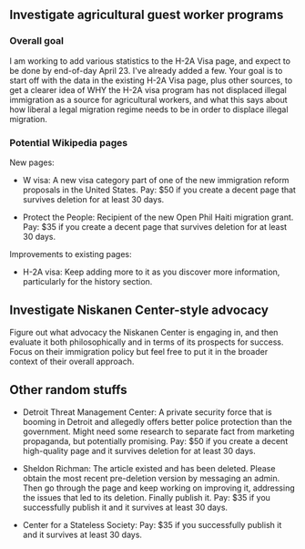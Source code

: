 == Investigate agricultural guest worker programs ==

=== Overall goal ===

I am working to add various statistics to the H-2A Visa page, and expect to be done by end-of-day April 23. I've already added a few. Your goal is to start off with the data in the existing H-2A Visa page, plus other sources, to get a clearer idea of WHY the H-2A visa program has not displaced illegal immigration as a source for agricultural workers, and what this says about how liberal a legal migration regime needs to be in order to displace illegal migration.

=== Potential Wikipedia pages ===

New pages:

* W visa: A new visa category part of one of the new immigration reform proposals in the United States. Pay: $50 if you create a decent page that survives deletion for at least 30 days.

* Protect the People: Recipient of the new Open Phil Haiti migration grant. Pay: $35 if you create a decent page that survives deletion for at least 30 days.

Improvements to existing pages:

* H-2A visa: Keep adding more to it as you discover more information, particularly for the history section.

== Investigate Niskanen Center-style advocacy ==

Figure out what advocacy the Niskanen Center is engaging in, and then evaluate it both philosophically and in terms of its prospects for success. Focus on their immigration policy but feel free to put it in the broader context of their overall approach.


== Other random stuffs ==

* Detroit Threat Management Center: A private security force that is booming in Detroit and allegedly offers better police protection than the government. Might need some research to separate fact from marketing propaganda, but potentially promising. Pay: $50 if you create a decent high-quality page and it survives deletion for at least 30 days.
 
* Sheldon Richman: The article existed and has been deleted. Please obtain the most recent pre-deletion version by messaging an admin. Then go through the page and keep working on improving it, addressing the issues that led to its deletion. Finally publish it. Pay: $35 if you successfully publish it and it survives at least 30 days.

* Center for a Stateless Society: Pay: $35 if you successfully publish it and it survives at least 30 days.


